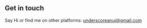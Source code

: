 ## Get in touch

Say Hi or find me on other platforms: [underscoreanuj@gmail.com](http://www.google.com)